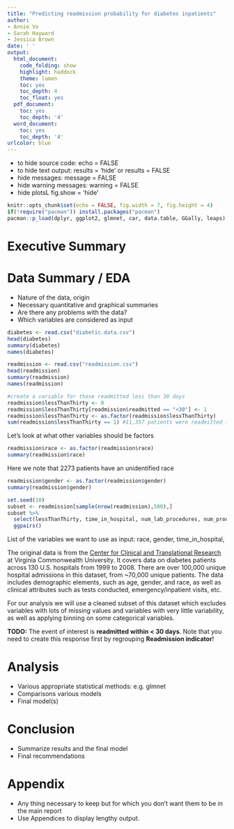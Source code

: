 ```yaml
---
title: "Predicting readmission probability for diabetes inpatients"
author: 
- Annie Vo
- Sarah Hayward
- Jessica Brown
date: ' '
output:
  html_document:
    code_folding: show
    highlight: haddock
    theme: lumen
    toc: yes
    toc_depth: 4
    toc_float: yes
  pdf_document:
    toc: yes
    toc_depth: '4'
  word_document:
    toc: yes
    toc_depth: '4'
urlcolor: blue
---
```


* to hide source code: echo = FALSE
* to hide text output: results = 'hide' or results = FALSE
* hide messages: message = FALSE
* hide warning messages: warning = FALSE
* hide plotsL fig.show = 'hide'

```r
knitr::opts_chunk$set(echo = FALSE, fig.width = 7, fig.height = 4)
if(!require("pacman")) install.packages("pacman")
pacman::p_load(dplyr, ggplot2, glmnet, car, data.table, GGally, leaps)   #add your packages here
```

# Executive Summary 

# Data Summary / EDA
* Nature of the data, origin
* Necessary quantitative and graphical summaries
* Are there any problems with the data?
* Which variables are considered as input 

```r
diabetes <- read.csv("diabetic.data.csv")
head(diabetes)
summary(diabetes)
names(diabetes)
```


```r
readmission <- read.csv("readmission.csv")
head(readmission)
summary(readmission)
names(readmission)
```


```r
#create a variable for those readmitted less than 30 days
readmission$lessThanThirty <- 0
readmission$lessThanThirty[readmission$readmitted == "<30"] <- 1
readmission$lessThanThirty <- as.factor(readmission$lessThanThirty)
sum(readmission$lessThanThirty == 1) #11,357 patients were readmitted in <30 days
```

Let's look at what other variables should be factors
```r
readmission$race <- as.factor(readmission$race)
summary(readmission$race)
```
Here we note that 2273 patients have an unidentified race

```r
readmission$gender <- as.factor(readmission$gender)
summary(readmission$gender)
```

```r
set.seed(10)
subset <- readmission[sample(nrow(readmission),500),]
subset %>%
  select(lessThanThirty, time_in_hospital, num_lab_procedures, num_procedures, num_medications, number_outpatient, number_emergency, number_inpatient, number_diagnoses) %>%
  ggpairs()
```


List of the variables we want to use as input: race, gender, time_in_hospital,

The original data is from the [Center for Clinical and Translational Research](https://archive.ics.uci.edu/ml/datasets/Diabetes+130-US+hospitals+for+years+1999-2008) at Virginia Commonwealth University. It covers data on diabetes patients across 130 U.S. hospitals from 1999 to 2008. There are over 100,000 unique hospital admissions in this dataset, from ~70,000 unique patients. The data includes demographic elements, such as age, gender, and race, as well as clinical attributes such as tests conducted, emergency/inpatient visits, etc.

For our analysis we will use a cleaned subset of this dataset which excludes variables with lots of missing values and variables with very little variability, as well as applying binning on some categorical variables. 

**TODO:** The event of interest is **readmitted within < 30 days**. Note that you need to create this response first by regrouping **Readmission indicator**!

# Analysis 
* Various appropriate statistical methods: e.g. glmnet 
* Comparisons various models
* Final model(s)

# Conclusion
* Summarize results and the final model
* Final recommendations

# Appendix
* Any thing necessary to keep but for which you don’t want them to be in the main report
* Use Appendices to display lengthy output. 



